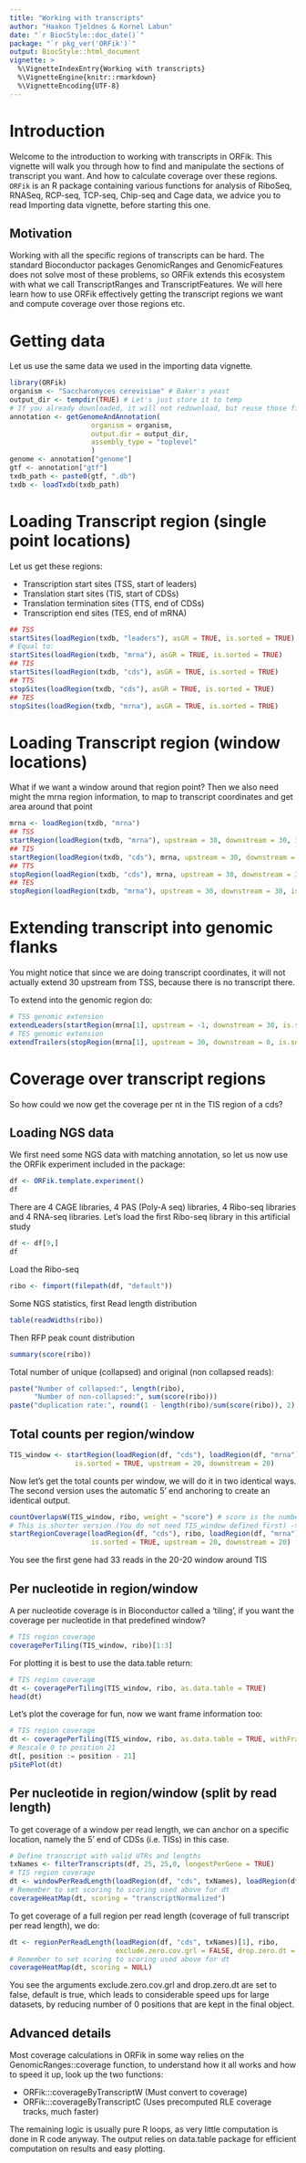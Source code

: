 ```yaml
---
title: "Working with transcripts"
author: "Haakon Tjeldnes & Kornel Labun"
date: "`r BiocStyle::doc_date()`"
package: "`r pkg_ver('ORFik')`"
output: BiocStyle::html_document
vignette: >
  %\VignetteIndexEntry{Working with transcripts}
  %\VignetteEngine{knitr::rmarkdown}
  %\VignetteEncoding{UTF-8}
---
```


# Introduction
Welcome to the introduction to working with transcripts in ORFik. This vignette will walk you through how
to find and manipulate the sections of transcript you want. And how to calculate coverage over these regions.
`ORFik` is an R package containing various functions for analysis of RiboSeq, RNASeq, RCP-seq, TCP-seq, Chip-seq and Cage data, we advice you to read Importing data vignette, before starting this one.

## Motivation
Working with all the specific regions of transcripts can be hard. The standard Bioconductor
packages GenomicRanges and GenomicFeatures does not solve most of these problems, so
ORFik extends this ecosystem with what we call TranscriptRanges and TranscriptFeatures.
We will here learn how to use ORFik
effectively getting the transcript regions we want and compute coverage over those regions etc.

# Getting data
Let us use the same data we used in the importing data vignette.

```r
library(ORFik)
organism <- "Saccharomyces cerevisiae" # Baker's yeast
output_dir <- tempdir(TRUE) # Let's just store it to temp
# If you already downloaded, it will not redownload, but reuse those files.
annotation <- getGenomeAndAnnotation(
                    organism = organism,
                    output.dir = output_dir,
                    assembly_type = "toplevel"
                    )
genome <- annotation["genome"]
gtf <- annotation["gtf"]
txdb_path <- paste0(gtf, ".db")
txdb <- loadTxdb(txdb_path)
```

# Loading Transcript region (single point locations)

Let us get these regions:

- Transcription start sites (TSS, start of leaders)
- Translation start sites (TIS, start of CDSs)
- Translation termination sites (TTS, end of CDSs)
- Transcription end sites (TES, end of mRNA)
```r
## TSS
startSites(loadRegion(txdb, "leaders"), asGR = TRUE, is.sorted = TRUE)
# Equal to:
startSites(loadRegion(txdb, "mrna"), asGR = TRUE, is.sorted = TRUE)
## TIS
startSites(loadRegion(txdb, "cds"), asGR = TRUE, is.sorted = TRUE)
## TTS
stopSites(loadRegion(txdb, "cds"), asGR = TRUE, is.sorted = TRUE)
## TES
stopSites(loadRegion(txdb, "mrna"), asGR = TRUE, is.sorted = TRUE)
```
# Loading Transcript region (window locations)
What if we want a window around that region point?
Then we also need might the mrna region information,
to map to transcript coordinates and get area around that point
```r
mrna <- loadRegion(txdb, "mrna")
## TSS
startRegion(loadRegion(txdb, "mrna"), upstream = 30, downstream = 30, is.sorted = TRUE)
## TIS
startRegion(loadRegion(txdb, "cds"), mrna, upstream = 30, downstream = 30, is.sorted = TRUE)
## TTS
stopRegion(loadRegion(txdb, "cds"), mrna, upstream = 30, downstream = 30, is.sorted = TRUE)
## TES
stopRegion(loadRegion(txdb, "mrna"), upstream = 30, downstream = 30, is.sorted = TRUE)
```
# Extending transcript into genomic flanks
You might notice that since we are doing transcript coordinates, it will not actually extend 30 upstream
from TSS, because there is no transcript there.

To extend into the genomic region do:
```r
# TSS genomic extension
extendLeaders(startRegion(mrna[1], upstream = -1, downstream = 30, is.sorted = TRUE), 30)
# TES genomic extension
extendTrailers(stopRegion(mrna[1], upstream = 30, downstream = 0, is.sorted = TRUE), 30)
```

# Coverage over transcript regions

So how could we now get the coverage per nt in the TIS region of a cds?

## Loading NGS data
We first need some NGS data with matching annotation, so let us now use the ORFik experiment included in the package:
```r
df <- ORFik.template.experiment()
df
```
There are 4 CAGE libraries, 4 PAS (Poly-A seq) libraries, 4 Ribo-seq libraries and
4 RNA-seq libraries.
Let's load the first Ribo-seq library in this artificial study
```r
df <- df[9,]
df
```

Load the Ribo-seq
```r
ribo <- fimport(filepath(df, "default"))
```
Some NGS statistics, first Read length distribution
```r
table(readWidths(ribo))
```
Then RFP peak count distribution
```r
summary(score(ribo))
```
Total number of unique (collapsed) and original (non collapsed reads):
```r
paste("Number of collapsed:", length(ribo), 
      "Number of non-collapsed:", sum(score(ribo)))
paste("duplication rate:", round(1 - length(ribo)/sum(score(ribo)), 2) * 100, "%")
```

## Total counts per region/window
```r
TIS_window <- startRegion(loadRegion(df, "cds"), loadRegion(df, "mrna"), 
                is.sorted = TRUE, upstream = 20, downstream = 20)
```


Now let's get the total counts per window, we will do it in two identical ways.
The second version uses the automatic 5' end anchoring to create an identical output.
```r

countOverlapsW(TIS_window, ribo, weight = "score") # score is the number of pshifted RFP peaks at respective position
# This is shorter version (You do not need TIS_window defined first) ->
startRegionCoverage(loadRegion(df, "cds"), ribo, loadRegion(df, "mrna"), 
                    is.sorted = TRUE, upstream = 20, downstream = 20)
```
You see the first gene had 33 reads in the 20-20 window around TIS

## Per nucleotide in region/window 
A per nucleotide coverage is in Bioconductor called a 'tiling', 
if you want the coverage per nucleotide in that predefined window?

```r
# TIS region coverage
coveragePerTiling(TIS_window, ribo)[1:3]
```
For plotting it is best to use the data.table return:

```r
# TIS region coverage
dt <- coveragePerTiling(TIS_window, ribo, as.data.table = TRUE)
head(dt)
```
Let's plot the coverage for fun, now we want frame information too:

```r
# TIS region coverage
dt <- coveragePerTiling(TIS_window, ribo, as.data.table = TRUE, withFrames = TRUE)
# Rescale 0 to position 21
dt[, position := position - 21]
pSitePlot(dt)
```

## Per nucleotide in region/window (split by read length)

To get coverage of a window per read length, we can anchor on a specific location,
namely the 5' end of CDSs (i.e. TISs) in this case.

```r
# Define transcript with valid UTRs and lengths
txNames <- filterTranscripts(df, 25, 25,0, longestPerGene = TRUE)
# TIS region coverage
dt <- windowPerReadLength(loadRegion(df, "cds", txNames), loadRegion(df, "mrna", txNames), ribo)
# Remember to set scoring to scoring used above for dt
coverageHeatMap(dt, scoring = "transcriptNormalized")
```

To get coverage of a full region per read length 
(coverage of full transcript per read length), we do: 

```r
dt <- regionPerReadLength(loadRegion(df, "cds", txNames)[1], ribo, 
                          exclude.zero.cov.grl = FALSE, drop.zero.dt = FALSE)
# Remember to set scoring to scoring used above for dt
coverageHeatMap(dt, scoring = NULL)
```
You see the arguments exclude.zero.cov.grl and drop.zero.dt are set to false, 
default is true, which leads to considerable speed ups for large datasets, by reducing number
of 0 positions that are kept in the final object.

## Advanced details

Most coverage calculations in ORFik in some way relies on the GenomicRanges::coverage
function, to understand how it all works and how to speed it up, look up the two functions:

- ORFik:::coverageByTranscriptW (Must convert to coverage)
- ORFik:::coverageByTranscriptC (Uses precomputed RLE coverage tracks, much faster)

The remaining logic is usually pure R loops, as very little computation is done in R code anyway.
The output relies on data.table package for efficient computation on results and easy plotting.
